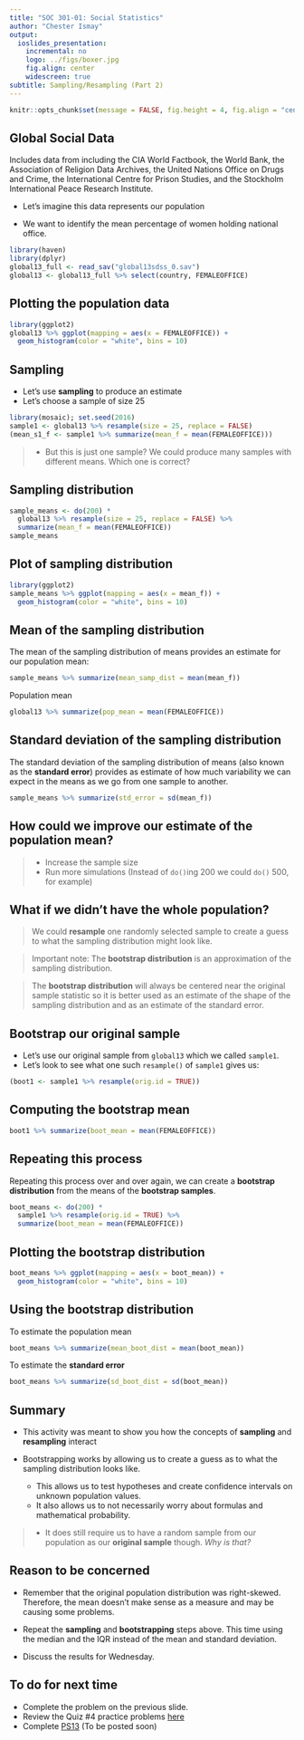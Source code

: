 ```yaml
---
title: "SOC 301-01: Social Statistics"
author: "Chester Ismay"
output:
  ioslides_presentation:
    incremental: no
    logo: ../figs/boxer.jpg
    fig.align: center
    widescreen: true
subtitle: Sampling/Resampling (Part 2)
---
```


```r
knitr::opts_chunk$set(message = FALSE, fig.height = 4, fig.align = "center")
```


## Global Social Data

Includes data from including the CIA World Factbook, the World Bank, the Association of Religion Data Archives, the United Nations Office on Drugs and Crime, the International Centre for Prison Studies, and the Stockholm International Peace Research Institute.

- Let's imagine this data represents our population

- We want to identify the mean percentage of women holding national office.

```r
library(haven)
library(dplyr)
global13_full <- read_sav("global13sdss_0.sav")
global13 <- global13_full %>% select(country, FEMALEOFFICE)
```

## Plotting the population data

```r
library(ggplot2)
global13 %>% ggplot(mapping = aes(x = FEMALEOFFICE)) +
  geom_histogram(color = "white", bins = 10)
```


## Sampling

- Let's use **sampling** to produce an estimate
- Let's choose a sample of size 25

```r
library(mosaic); set.seed(2016)
sample1 <- global13 %>% resample(size = 25, replace = FALSE)
(mean_s1_f <- sample1 %>% summarize(mean_f = mean(FEMALEOFFICE)))
```

> - But this is just one sample?  We could produce many samples with different means.  Which one is correct?

## Sampling distribution

```r
sample_means <- do(200) * 
  global13 %>% resample(size = 25, replace = FALSE) %>% 
  summarize(mean_f = mean(FEMALEOFFICE))
sample_means
```


## Plot of sampling distribution

```r
library(ggplot2)
sample_means %>% ggplot(mapping = aes(x = mean_f)) +
  geom_histogram(color = "white", bins = 10)
```

## Mean of the sampling distribution

The mean of the sampling distribution of means provides an estimate for our population mean:

```r
sample_means %>% summarize(mean_samp_dist = mean(mean_f))
```

Population mean

```r
global13 %>% summarize(pop_mean = mean(FEMALEOFFICE))
```

## Standard deviation of the sampling distribution

The standard deviation of the sampling distribution of means (also known as the **standard error**) provides as estimate of how much variability we can expect in the means as we go from one sample to another.

```r
sample_means %>% summarize(std_error = sd(mean_f))
```

## How could we improve our estimate of the population mean?

> - Increase the sample size
> - Run more simulations (Instead of `do()`ing 200 we could `do()` 500, for example)

## What if we didn't have the whole population?

> We could **resample** one randomly selected sample to create a guess to what the sampling distribution might look like.

> Important note:  The **bootstrap distribution** is an approximation of the sampling distribution.

> The **bootstrap distribution** will always be centered near the original sample statistic so it is better used as an estimate of the shape of the sampling distribution and as an estimate of the standard error.

## Bootstrap our original sample

- Let's use our original sample from `global13` which we called `sample1`.
- Let's look to see what one such `resample()` of `sample1` gives us:

```r
(boot1 <- sample1 %>% resample(orig.id = TRUE))
```

## Computing the bootstrap mean

```r
boot1 %>% summarize(boot_mean = mean(FEMALEOFFICE))
```

## Repeating this process

Repeating this process over and over again, we can create a **bootstrap distribution** from the means of the **bootstrap samples**.

```r
boot_means <- do(200) * 
  sample1 %>% resample(orig.id = TRUE) %>% 
  summarize(boot_mean = mean(FEMALEOFFICE))
```

## Plotting the bootstrap distribution

```r
boot_means %>% ggplot(mapping = aes(x = boot_mean)) +
  geom_histogram(color = "white", bins = 10)
```

## Using the bootstrap distribution 

To estimate the population mean

```r
boot_means %>% summarize(mean_boot_dist = mean(boot_mean))
```

To estimate the **standard error**

```r
boot_means %>% summarize(sd_boot_dist = sd(boot_mean))
```

## Summary

- This activity was meant to show you how the concepts of **sampling** and **resampling** interact

- Bootstrapping works by allowing us to create a guess as to what the sampling distribution looks like.
    - This allows us to test hypotheses and create confidence intervals on unknown population values.
    - It also allows us to not necessarily worry about formulas and mathematical probability.
    
>    - It does still require us to have a random sample from our population as our **original sample** though.  *Why is that?*

## Reason to be concerned

- Remember that the original population distribution was right-skewed.  Therefore, the mean doesn't make sense as a measure and may be causing some problems.

- Repeat the **sampling** and **bootstrapping** steps above.  This time using the median and the IQR instead of the mean and standard deviation.

- Discuss the results for Wednesday.

## To do for next time

- Complete the problem on the previous slide.
- Review the Quiz #4 practice problems <a href = "{{ site.baseurl }}/teaching/soc301-f2016/slides/week-01/ps12all.html">here</a>
- Complete [PS13]() (To be posted soon)
